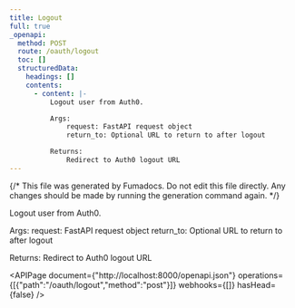 ```yaml
---
title: Logout
full: true
_openapi:
  method: POST
  route: /oauth/logout
  toc: []
  structuredData:
    headings: []
    contents:
      - content: |-
          Logout user from Auth0.

          Args:
              request: FastAPI request object
              return_to: Optional URL to return to after logout

          Returns:
              Redirect to Auth0 logout URL
---
```


{/* This file was generated by Fumadocs. Do not edit this file directly. Any changes should be made by running the generation command again. */}

Logout user from Auth0.

Args:
    request: FastAPI request object
    return_to: Optional URL to return to after logout

Returns:
    Redirect to Auth0 logout URL

<APIPage document={"http://localhost:8000/openapi.json"} operations={[{"path":"/oauth/logout","method":"post"}]} webhooks={[]} hasHead={false} />
